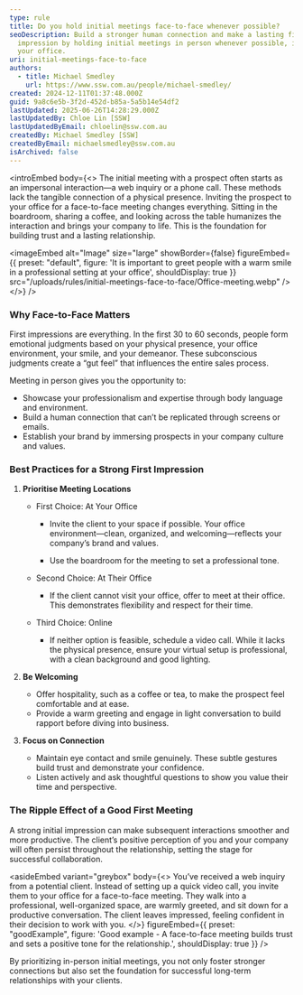 ```yaml
---
type: rule
title: Do you hold initial meetings face-to-face whenever possible?
seoDescription: Build a stronger human connection and make a lasting first
  impression by holding initial meetings in person whenever possible, ideally at
  your office.
uri: initial-meetings-face-to-face
authors:
  - title: Michael Smedley
    url: https://www.ssw.com.au/people/michael-smedley/
created: 2024-12-11T01:37:48.000Z
guid: 9a8c6e5b-3f2d-452d-b85a-5a5b14e54df2
lastUpdated: 2025-06-26T14:28:29.000Z
lastUpdatedBy: Chloe Lin [SSW]
lastUpdatedByEmail: chloelin@ssw.com.au
createdBy: Michael Smedley [SSW]
createdByEmail: michaelsmedley@ssw.com.au
isArchived: false
---
```


<introEmbed
  body={<>
The initial meeting with a prospect often starts as an impersonal interaction—a web inquiry or a phone call. These methods lack the tangible connection of a physical presence. Inviting the prospect to your office for a face-to-face meeting changes everything. Sitting in the boardroom, sharing a coffee, and looking across the table humanizes the interaction and brings your company to life. This is the foundation for building trust and a lasting relationship.


<imageEmbed
  alt="Image"
  size="large"
  showBorder={false}
  figureEmbed={{
    preset: "default",
    figure: 'It is important to greet people with a warm smile in a professional setting at your office',
    shouldDisplay: true
  }}
  src="/uploads/rules/initial-meetings-face-to-face/Office-meeting.webp"
/>
  </>}
/>
### Why Face-to-Face Matters

First impressions are everything. In the first 30 to 60 seconds, people form emotional judgments based on your physical presence, your office environment, your smile, and your demeanor. These subconscious judgments create a “gut feel” that influences the entire sales process.

Meeting in person gives you the opportunity to:

* Showcase your professionalism and expertise through body language and environment.
* Build a human connection that can’t be replicated through screens or emails.
* Establish your brand by immersing prospects in your company culture and values.

### Best Practices for a Strong First Impression

1. **Prioritise Meeting Locations**

    * First Choice: At Your Office

        * Invite the client to your space if possible. Your office environment—clean, organized, and welcoming—reflects your company’s brand and values.

        * Use the boardroom for the meeting to set a professional tone.

    * Second Choice: At Their Office

        * If the client cannot visit your office, offer to meet at their office. This demonstrates flexibility and respect for their time.

    * Third Choice: Online

        * If neither option is feasible, schedule a video call. While it lacks the physical presence, ensure your virtual setup is professional, with a clean background and good lighting.

2. **Be Welcoming**
   * Offer hospitality, such as a coffee or tea, to make the prospect feel comfortable and at ease.
   * Provide a warm greeting and engage in light conversation to build rapport before diving into business.

3. **Focus on Connection**
   * Maintain eye contact and smile genuinely. These subtle gestures build trust and demonstrate your confidence.
   * Listen actively and ask thoughtful questions to show you value their time and perspective.

### The Ripple Effect of a Good First Meeting

A strong initial impression can make subsequent interactions smoother and more productive. The client’s positive perception of you and your company will often persist throughout the relationship, setting the stage for successful collaboration.

<asideEmbed
  variant="greybox"
  body={<>
    You’ve received a web inquiry from a potential client. Instead of setting up a quick video call, you invite them to your office for a face-to-face meeting. They walk into a professional, well-organized space, are warmly greeted, and sit down for a productive conversation. The client leaves impressed, feeling confident in their decision to work with you.
  </>}
  figureEmbed={{
    preset: "goodExample",
    figure: 'Good example - A face-to-face meeting builds trust and sets a positive tone for the relationship.',
    shouldDisplay: true
  }}
/>

By prioritizing in-person initial meetings, you not only foster stronger connections but also set the foundation for successful long-term relationships with your clients.
